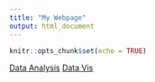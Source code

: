 ```yaml
---
title: "My Webpage"
output: html_document
---
```


```r
knitr::opts_chunk$set(echo = TRUE)
```

[Data Analysis](Data_Tidying.html)
[Data Vis](Data_Visualization.html)
